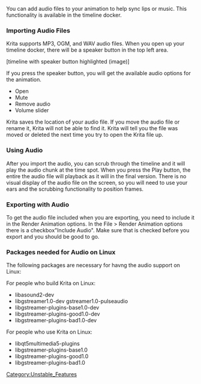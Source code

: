 You can add audio files to your animation to help sync lips or music. This functionality is available in the timeline docker.

=== Importing Audio Files ===
Krita supports MP3, OGM, and WAV audio files. When you open up your timeline docker, there will be a speaker button in the top left area.

[timeline with speaker button highlighted (image)]

If you press the speaker button, you will get the available audio options for the animation.

* Open
* Mute
* Remove audio
* Volume slider

Krita saves the location of your audio file. If you move the audio file or rename it, Krita will not be able to find it. Krita will tell you the file was moved or deleted the next time you try to open the Krita file up.


===Using Audio===
After you import the audio, you can scrub through the timeline and it will play the audio chunk at the time spot. When you press the Play button, the entire the audio file will playback as it will in the final version. There is no visual display of the audio file on the screen, so you will need to use your ears and the scrubbing functionality to position frames.


=== Exporting with Audio ===
To get the audio file included when you are exporting, you need to include it in the Render Animation options. In the File > Render Animation options there is a checkbox"Include Audio". Make sure that is checked before you export and you should be good to go.

=== Packages needed for Audio on Linux ===

The following packages are necessary for havng the audio support on Linux:

For people who build Krita on Linux:

* libasound2-dev 
* libgstreamer1.0-dev gstreamer1.0-pulseaudio 
* libgstreamer-plugins-base1.0-dev
* libgstreamer-plugins-good1.0-dev
* libgstreamer-plugins-bad1.0-dev

For people who use Krita on Linux:

* libqt5multimedia5-plugins
* libgstreamer-plugins-base1.0
* libgstreamer-plugins-good1.0
* libgstreamer-plugins-bad1.0

[[Category:Unstable_Features]]
